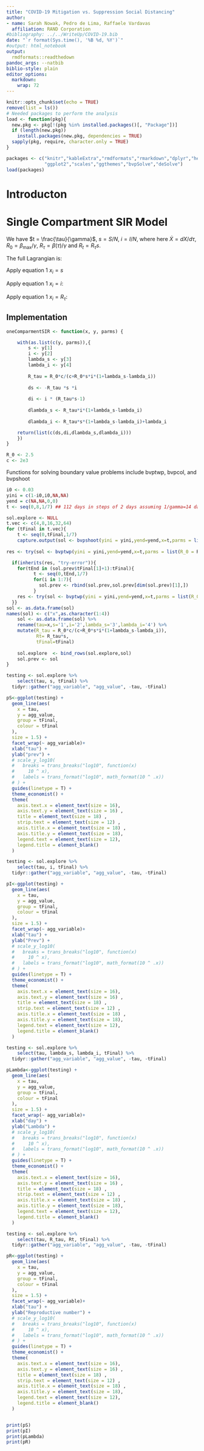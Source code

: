 ```yaml
---
title: "COVID-19 Mitigation vs. Suppression Social Distancing"
author:
- name: Sarah Nowak, Pedro de Lima, Raffaele Vardavas 
  affiliation: RAND Corporation
#bibliography: ../../WriteUp/COVID-19.bib
date: "`r format(Sys.time(), '%B %d, %Y')`"
#output: html_notebook
output:
  rmdformats::readthedown
pandoc_args: --natbib
biblio-style: plain
editor_options: 
  markdown: 
    wrap: 72
---
```


```r
knitr::opts_chunk$set(echo = TRUE)
remove(list = ls())
# Needed packages to perform the analysis
load <- function(pkg){
  new.pkg <- pkg[!(pkg %in% installed.packages()[, "Package"])]
  if (length(new.pkg))
    install.packages(new.pkg, dependencies = TRUE)
  sapply(pkg, require, character.only = TRUE)
} 

packages <- c("knitr","kableExtra","rmdformats","rmarkdown","dplyr","here","DiagrammeR",
              "ggplot2","scales","ggthemes","bvpSolve","deSolve")
load(packages)
```

# Introducton

# Single Compartment SIR Model


We have $t = \frac{\tau}{\gamma}$, $s = S/N$, $i = I/N$,
\begin{equation}
\dot{s}= -R_\tau si,
\end{equation} where here $\dot{X}=dX/d\tau$, $R_0= \beta_\max/\gamma$,
$R_\tau=\beta(\tau)/\gamma$ and $R_{t}=R_\tau s$.


```{=tex}
\begin{equation}
\dot{i}=i (R_\tau s-1) = i (R_t-1)
\label{eq:didt}
\end{equation}
```
```{=tex}
\begin{equation}
\dot{\lambda_s}= R_{\tau} i (1 + \lambda_s-\lambda_i)
\end{equation}
```
```{=tex}
\begin{equation}
\dot{\lambda_i}= R_{\tau}s(1+\lambda_s-\lambda_i)+\lambda_i
\end{equation}
```

The full Lagrangian is:

\begin{equation}
\mathcal{L} = -c \ln\left(\frac{R_{\tau}}{R_0}\right)+c\left(\frac{R_{\tau}}{R_0}\right)+R_{\tau} si +
\lambda_s\left(\frac{d}{d \tau}{s} +R_{\tau} si\right)+
\lambda_i\left(\frac{d}{d \tau}i-R_{\tau}si+i \right)
\end{equation}

Apply equation 1 $x_i = s$

\begin{equation}
\dot{\lambda}_s = R_{\tau} i (1 + \lambda_s-\lambda_i)
\end{equation}

Apply equation 1 $x_i = i$:
\begin{equation}
\dot{\lambda}_i = R_{\tau}s(1+\lambda_s-\lambda_i)+\lambda_i
\end{equation}

Apply equation 1 $x_i = R_{\tau}$:

\begin{equation}
R_{\tau} = \frac{R_0c}{c+R_0si(1+\lambda_s-\lambda_i)}
\end{equation}

## Implementation

```r
oneComparmentSIR <- function(x, y, parms) {

    with(as.list(c(y, parms)),{
        s <- y[1] 
        i <- y[2] 
        lambda_s <- y[3]
        lambda_i <- y[4]
        
        R_tau = R_0*c/(c+R_0*s*i*(1+lambda_s-lambda_i))
        
        ds <- -R_tau *s *i
        
        di <- i * (R_tau*s-1)
        
        dlambda_s <- R_tau*i*(1+lambda_s-lambda_i)
        
        dlambda_i <- R_tau*s*(1+lambda_s-lambda_i)+lambda_i

    return(list(c(ds,di,dlambda_s,dlambda_i)))
    })
}
```

```r
R_0 <- 2.5
c <- 2e3
```

Functions for solving boundary value problems include bvptwp, bvpcol,
and bvpshoot

```r
i0 <- 0.03
yini = c(1-i0,i0,NA,NA)
yend = c(NA,NA,0,0)
t <- seq(0,8,1/7) ## 112 days in steps of 2 days assuming 1/gamma=14 days
```

```r
sol.explore <- NULL
t.vec <- c(4,8,16,32,64)
for (tFinal in t.vec){
    t <- seq(0,tFinal,1/7)
    capture.output(sol <- bvpshoot(yini = yini,yend=yend,x=t,parms = list(R_0 = R_0,c=c),func = oneComparmentSIR,maxiter = 200))
    
res <- try(sol <- bvptwp(yini = yini,yend=yend,x=t,parms = list(R_0 = R_0,c=c),func = oneComparmentSIR,xguess = t,yguess = t(sol[,2:5])))

  if(inherits(res, "try-error")){
    for(tEnd in (sol.prev$tFinal[1]+1):tFinal){
          t <- seq(0,tEnd,1/7)
          for(i in 1:7){
            sol.prev <- rbind(sol.prev,sol.prev[dim(sol.prev)[1],])
          }
    res <- try(sol <- bvptwp(yini = yini,yend=yend,x=t,parms = list(R_0 = R_0,c=c),func = oneComparmentSIR,xguess = t,yguess = t(sol.prev[,2:5])))
  }}
sol <- as.data.frame(sol)
names(sol) <- c("x",as.character(1:4))
    sol <- as.data.frame(sol) %>% 
    rename(tau=x,s='1',i='2',lambda_s='3',lambda_i='4') %>% 
    mutate(R_tau = R_0*c/(c+R_0*s*i*(1+lambda_s-lambda_i)),
           Rt= R_tau*s,
           tFinal=tFinal)
    
    sol.explore  <- bind_rows(sol.explore,sol)
    sol.prev <- sol
}
```

```r

testing <- sol.explore %>% 
    select(tau, s, tFinal) %>% 
  tidyr::gather("agg_variable", "agg_value", -tau, -tFinal)

pS<-ggplot(testing) +
  geom_line(aes(
    x = tau,
    y = agg_value,
    group = tFinal,
    colour = tFinal
  ),
  size = 1.5) +
  facet_wrap(~ agg_variable)+
  xlab("tau") +
  ylab("prev") +
  # scale_y_log10(
  #   breaks = trans_breaks("log10", function(x)
  #     10 ^ x),
  #   labels = trans_format("log10", math_format(10 ^ .x))
  # ) +
  guides(linetype = T) +
  theme_economist() +
  theme(
    axis.text.x = element_text(size = 16),
    axis.text.y = element_text(size = 16) ,
    title = element_text(size = 18) ,
    strip.text = element_text(size = 12) ,
    axis.title.x = element_text(size = 18) ,
    axis.title.y = element_text(size = 18),
    legend.text = element_text(size = 12),
    legend.title = element_blank()
  )

testing <- sol.explore %>% 
    select(tau, i, tFinal) %>% 
  tidyr::gather("agg_variable", "agg_value", -tau, -tFinal)

pI<-ggplot(testing) +
  geom_line(aes(
    x = tau,
    y = agg_value,
    group = tFinal,
    colour = tFinal
  ),
  size = 1.5) +
  facet_wrap(~ agg_variable)+
  xlab("tau") +
  ylab("Prev") +
  # scale_y_log10(
  #   breaks = trans_breaks("log10", function(x)
  #     10 ^ x),
  #   labels = trans_format("log10", math_format(10 ^ .x))
  # ) +
  guides(linetype = T) +
  theme_economist() +
  theme(
    axis.text.x = element_text(size = 16),
    axis.text.y = element_text(size = 16) ,
    title = element_text(size = 18) ,
    strip.text = element_text(size = 12) ,
    axis.title.x = element_text(size = 18) ,
    axis.title.y = element_text(size = 18),
    legend.text = element_text(size = 12),
    legend.title = element_blank()
  )

testing <- sol.explore %>% 
    select(tau, lambda_s, lambda_i, tFinal) %>% 
  tidyr::gather("agg_variable", "agg_value", -tau, -tFinal)

pLambda<-ggplot(testing) +
  geom_line(aes(
    x = tau,
    y = agg_value,
    group = tFinal,
    colour = tFinal
  ),
  size = 1.5) +
  facet_wrap(~ agg_variable)+
  xlab("day") +
  ylab("Lambda") +
  # scale_y_log10(
  #   breaks = trans_breaks("log10", function(x)
  #     10 ^ x),
  #   labels = trans_format("log10", math_format(10 ^ .x))
  # ) +
  guides(linetype = T) +
  theme_economist() +
  theme(
    axis.text.x = element_text(size = 16),
    axis.text.y = element_text(size = 16) ,
    title = element_text(size = 18) ,
    strip.text = element_text(size = 12) ,
    axis.title.x = element_text(size = 18) ,
    axis.title.y = element_text(size = 18),
    legend.text = element_text(size = 12),
    legend.title = element_blank()
  )

testing <- sol.explore %>% 
    select(tau, R_tau, Rt, tFinal) %>% 
  tidyr::gather("agg_variable", "agg_value", -tau, -tFinal)

pR<-ggplot(testing) +
  geom_line(aes(
    x = tau,
    y = agg_value,
    group = tFinal,
    colour = tFinal
  ),
  size = 1.5) +
  facet_wrap(~ agg_variable)+
  xlab("tau") +
  ylab("Reproductive number") +
  # scale_y_log10(
  #   breaks = trans_breaks("log10", function(x)
  #     10 ^ x),
  #   labels = trans_format("log10", math_format(10 ^ .x))
  # ) +
  guides(linetype = T) +
  theme_economist() +
  theme(
    axis.text.x = element_text(size = 16),
    axis.text.y = element_text(size = 16) ,
    title = element_text(size = 18) ,
    strip.text = element_text(size = 12) ,
    axis.title.x = element_text(size = 18) ,
    axis.title.y = element_text(size = 18),
    legend.text = element_text(size = 12),
    legend.title = element_blank()
  )


print(pS)
print(pI)
print(pLambda)
print(pR)
```

